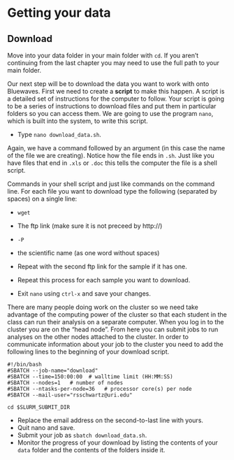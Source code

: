 # Getting your data

## Download

Move into your data folder in your main folder with `cd`.
If you aren't continuing from the last chapter you may need to use the full path to your main folder.

Our next step will be to download the data you want to work with onto Bluewaves.
First we need to create a **script** to make this happen.
A script is a detailed set of instructions for the computer to follow.
Your script is going to be a series of instructions to download files and put them in particular folders so you can access them.
We are going to use the program `nano`, which is built into the system, to write this script.

* Type `nano download_data.sh`.

Again, we have a command followed by an argument (in this case the name of the file we are creating).
Notice how the file ends in `.sh`.
Just like you have files that end in `.xls` or `.doc` this tells the computer the file is a shell script.

Commands in your shell script and just like commands on the command line.
For each file you want to download type the following (separated by spaces) on a single line:

* `wget`
* The ftp link (make sure it is not preceed by http://)
* `-P`
* the scientific name (as one word without spaces)

* Repeat with the second ftp link for the sample if it has one.

* Repeat this process for each sample you want to download.

* Exit `nano` using `ctrl-x` and save your changes.

There are many people doing work on the cluster so we need take advantage of the computing power of the cluster
so that each student in the class can run their analysis on a separate computer.
When you log in to the cluster you are on the "head node".
From here you can submit jobs to run analyses on the other nodes attached to the cluster.
In order to communicate information about your job to the cluster you need to add the following lines to the beginning of your download script.

```
#!/bin/bash
#SBATCH --job-name="download"
#SBATCH --time=150:00:00  # walltime limit (HH:MM:SS)
#SBATCH --nodes=1   # number of nodes
#SBATCH --ntasks-per-node=36   # processor core(s) per node
#SBATCH --mail-user="rsschwartz@uri.edu" 

cd $SLURM_SUBMIT_DIR

```

* Replace the email address on the second-to-last line with yours.
* Quit nano and save.
* Submit your job as `sbatch download_data.sh`.
* Monitor the progress of your download by listing the contents of your `data` folder and the contents of the folders inside it.

